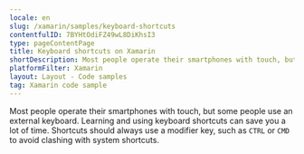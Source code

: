 ```yaml
---
locale: en
slug: /xamarin/samples/keyboard-shortcuts
contentfulID: 7BYHtOdiFZ49wL8DiKhsI3
type: pageContentPage
title: Keyboard shortcuts on Xamarin
shortDescription: Most people operate their smartphones with touch, but some people use an external keyboard.
platformFilter: Xamarin
layout: Layout - Code samples
tag: Xamarin code sample
---
```


Most people operate their smartphones with touch, but some people use an external keyboard. Learning and using keyboard shortcuts can save you a lot of time. Shortcuts should always use a modifier key, such as `CTRL` or `CMD` to avoid clashing with system shortcuts.

<CodeSample id="keyboard-shortcuts" locale="en" platform="xamarin"/>